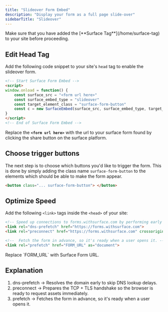 ```yaml
---
title: "Slideover Form Embed"
description: "Display your form as a full page slide-over"
sidebarTitle: "Slideover"
---
```


<Warning>
Make sure that you have added the [**Surface Tag**](/home/surface-tag) to your site before proceeding.
</Warning>

## Edit Head Tag

Add the following code snippet to your site's `head` tag to enable the slideover form.

```html
<!-- Start Surface Form Embed -->
<script>
window.onload = function() {
    const surface_src = "<form url here>"
    const surface_embed_type = "slideover"
    const target_element_class = "surface-form-button"
    const c = new SurfaceEmbed(surface_src, surface_embed_type, target_element_class)
}
</script>
<!-- End of Surface Form Embed -->
```

Replace the **`<form url here>`** with the url to your surface form found by clicking the share button on the surface platform.

## Choose trigger buttons

The next step is to choose which buttons you'd like to trigger the form. This is done by simply adding the class name `surface-form-button` to the elements which should be able to make the form appear.

```html
<button class="... surface-form-button"> </button>
```

## Optimize Speed

Add the following `<link>` tags inside the `<head>` of your site:

```html
<!-- Speed up connections to forms.withsurface.com by performing early DNS resolution and TCP handshake -->
<link rel="dns-prefetch" href="https://forms.withsurface.com">
<link rel="preconnect" href="https://forms.withsurface.com" crossorigin>

<!--  Fetch the form in advance, so it's ready when a user opens it. -->
<link rel="prefetch" href="FORM_URL" as="document">
```

<Info>
Replace `FORM_URL` with Surface Form URL.
</Info>

## Explanation

1. dns-prefetch → Resolves the domain early to skip DNS lookup delays.
2. preconnect → Prepares the TCP + TLS handshake so the browser is ready to request assets immediately.
3. prefetch → Fetches the form in advance, so it's ready when a user opens it.
